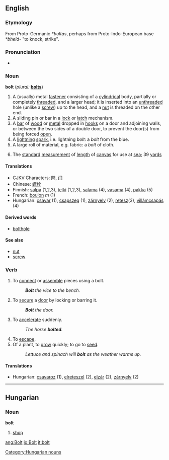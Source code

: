==English==
===Etymology===
From Proto-Germanic ''*bultas'', perhaps from Proto-Indo-European base ''*bheld-'' "to knock, strike".

===Pronunciation===
*{{audio|en-us-bolt.ogg|Audio (US)}}

===Noun===
'''bolt''' (''plural:'' '''[[bolts]]''')

#A (usually) metal [[fastener]] consisting of a [[cylindrical]] body, partially or completely [[threaded]], and a larger head; it is inserted into an [[unthreaded]] hole (unlike a [[screw]]) up to the head, and a [[nut]] is threaded on the other end.
#A sliding pin or bar in a [[lock]] or [[latch]] mechanism.
#A [[bar]] of [[wood]] or [[metal]] dropped in [[hooks]] on a door and adjoining walls, or between the two sides of a double door, to prevent the door(s) from being forced [[open]].
#A [[lightning]] [[spark]], i.e. lightning ''bolt'': a ''bolt'' from the blue.
#A large roll of material, e.g. fabric: a ''bolt'' of cloth.
#{{nautical}} The [[standard]] [[measurement]] of [[length]] of [[canvas]] for use at [[sea]]; 39 [[yard]]s

====Translations====
*CJKV Characters: [[閂]], [[闩]]
*Chinese: [[螺栓]]
*Finnish: [[salpa]] (1,2,3), [[telki]] (1,2,3), [[salama]] (4), [[vasama]] (4), [[pakka]] (5)
*French: [[boulon]] ''m'' (1)
*Hungarian: [[csavar]] (1), [[csapszeg]] (1), [[zárnyelv]] (2), [[retesz]](3), [[villámcsapás]] (4)

====Derived words====
*[[bolthole]]

====See also====
*[[nut]]
*[[screw]]

===Verb===
{{en-infl-reg-consonant|bolt||}}

#To [[connect]] or [[assemble]] pieces using a bolt.
#:'''''Bolt''' the vice to the bench.''
#To [[secure]] a [[door]] by locking or barring it.
#:'' '''Bolt''' the door.''
#To [[accelerate]] suddenly.
#:''The horse '''bolted'''.''
#To [[escape]].
#Of a plant, to [[grow]] quickly; to go to [[seed]].
#:''Lettuce and spinach will '''bolt''' as the weather warms up.''

====Translations====
*Hungarian: [[csavaroz]] (1), [[elreteszel]] (2), [[elzár]] (2), [[zárnyelv]] (2)

----

==Hungarian==
===Noun===
'''bolt'''

# [[shop]]

[[Category:Hungarian nouns]]

[[ang:Bolt]]
[[io:Bolt]]
[[it:bolt]]